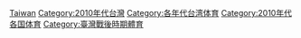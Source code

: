 [[Category:2010年代亚洲体育|Taiwan]]
[[Category:2010年代台灣|Category:2010年代台灣]]
[[Category:各年代台湾体育|Category:各年代台湾体育]]
[[Category:2010年代各国体育|Category:2010年代各国体育]]
[[Category:臺灣戰後時期體育|Category:臺灣戰後時期體育]]
